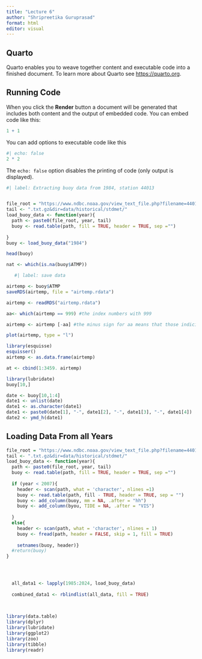 ```yaml
---
title: "Lecture 6"
author: "Shripreetika Guruprasad"
format: html
editor: visual
---
```


## Quarto

Quarto enables you to weave together content and executable code into a finished document. To learn more about Quarto see <https://quarto.org>.

## Running Code

When you click the **Render** button a document will be generated that includes both content and the output of embedded code. You can embed code like this:

```r
1 + 1
```

You can add options to executable code like this

```r
#| echo: false
2 * 2
```

The `echo: false` option disables the printing of code (only output is displayed).

```r
#| label: Extracting buoy data from 1984, station 44013


file_root = "https://www.ndbc.noaa.gov/view_text_file.php?filename=44013h"
tail <- ".txt.gz&dir=data/historical/stdmet/"
load_buoy_data <- function(year){
  path <- paste0(file_root, year, tail)
  buoy <- read.table(path, fill = TRUE, header = TRUE, sep ="")
  
}
buoy <- load_buoy_data("1984")

head(buoy)

nat <- which(is.na(buoy$ATMP))

```

```r
   #| label: save data 

airtemp <- buoy$ATMP
saveRDS(airtemp, file = "airtemp.rdata")

airtemp <- readRDS("airtemp.rdata")

aa<- which(airtemp == 999) #the index numbers with 999

airtemp <- airtemp [-aa] #the minus sign for aa means that those indicies will be dropped

plot(airtemp, type = "l")

```

```r

library(esquisse)
esquisser()
airtemp <- as.data.frame(airtemp)

at <- cbind(1:3459. airtemp)
```

```r

library(lubridate)
buoy[10,]

date <- buoy[10,1:4]
date1 <- unlist(date)
date1 <- as.character(date1)
date1 <- paste0(date[1], "-", date1[2], "-", date1[3], "-", date1[4]) 
date2 <- ymd_h(date1)
```

## Loading Data From all Years 

```r

file_root = "https://www.ndbc.noaa.gov/view_text_file.php?filename=44013h"
tail <- ".txt.gz&dir=data/historical/stdmet/"
load_buoy_data <- function(year){
  path <- paste0(file_root, year, tail)
  buoy <- read.table(path, fill = TRUE, header = TRUE, sep ="")
  
  if (year < 2007){
    header <- scan(path, what = 'character', nlines =1)
    buoy <- read.table(path, fill - TRUE, header = TRUE, sep = "")
    buoy <- add_column(buoy, mm = NA, .after = "hh")
    buoy <- add_column(byou, TIDE = NA, .after = "VIS")
    
  } 
  else{ 
    header <- scan(path, what = 'character', nlines = 1)
    buoy <- fread(path, header = FALSE, skip = 1, fill = TRUE)
    
    setnames(buoy, header)}
  #return(buoy)
}



  
  all_data1 <- lapply(1985:2024, load_buoy_data)
  
  combined_data1 <- rblindlist(all_data, fill = TRUE)
  
  
```

```r

library(data.table)
library(dplyr)
library(lubridate)
library(ggplot2)
library(zoo)
library(tibble)
library(readr)



```
